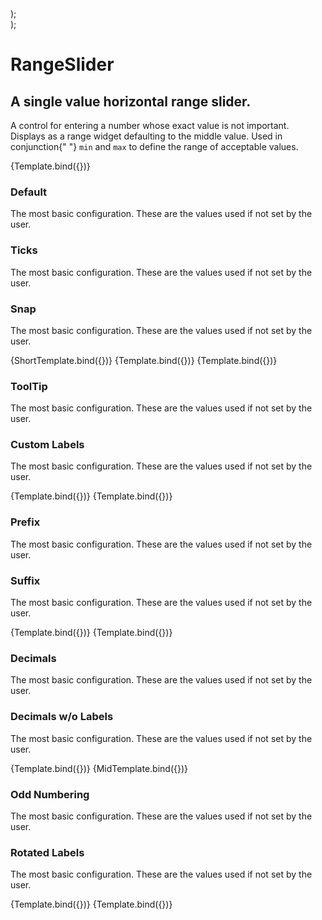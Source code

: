 
<Meta title="RangeSlider" component={RangeSlider} />


  <div className="short-story">
    <RangeSlider {...args} />
  </div>
);

  <div className="mid-story">
    <RangeSlider {...args} />
  </div>
);

# RangeSlider

## A single value horizontal range slider.

<p className="mdp">
  A control for entering a number whose exact value is not important. Displays
  as a range widget defaulting to the middle value. Used in conjunction{" "}
  <code>min</code> and <code>max</code> to define the range of acceptable
  values.
</p>

<Preview>
  <Story
    name="Primary"
    args={{
      initialValue: 50,
      step: 5,
      snap: true,
      showTicks: true,
      showLabels: true,
      showTooltip: true,
      rotateLabel: false,
      customLabels: [],
      prefix: "",
      suffix: "",
      width: 950,
      wideTrack: true,
    }}
  >
    {Template.bind({})}
  </Story>
</Preview>

<Props story="Primary" />

<Con className="flex">
  <div>
    <h3>Default</h3>
    <p>
      The most basic configuration. These are the values used if not set by the
      user.
    </p>
  </div>
  <div>
    <h3>Ticks</h3>
    <p>
      The most basic configuration. These are the values used if not set by the
      user.
    </p>
  </div>
  <div>
    <h3>Snap</h3>
    <p>
      The most basic configuration. These are the values used if not set by the
      user.
    </p>
  </div>
</Con>

<Con className="flex">

<Preview>
  <Story
    name="Default"
    args={{
      initialValue: 50,
      width: 950,
    }}
  >
    {ShortTemplate.bind({})}
  </Story>
</Preview>

<Preview>
  <Story
    name="Ticks"
    args={{
      initialValue: 50,
      step: 10,
      showTicks: true,
      width: 950,
    }}
  >
    {Template.bind({})}
  </Story>
</Preview>

<Preview>
  <Story
    name="Snap"
    args={{
      initialValue: 60,
      step: 20,
      snap: true,
      showTicks: true,
      width: 950,
    }}
  >
    {Template.bind({})}
  </Story>
</Preview>

</Con>

<Con className="flex">
  <div>
    <h3>ToolTip</h3>
    <p>
      The most basic configuration. These are the values used if not set by the
      user.
    </p>
  </div>
  <div>
    <h3>Custom Labels</h3>
    <p>
      The most basic configuration. These are the values used if not set by the
      user.
    </p>
  </div>
</Con>

<Con className="flex">

<Preview>
  <Story
    name="ToolTip"
    args={{
      initialValue: 50,
      step: 10,
      showLabels: true,
      showTicks: true,
      showTooltip: true,
      width: 950,
    }}
  >
    {Template.bind({})}
  </Story>
</Preview>

<Preview>
  <Story
    name="Custom Labels"
    args={{
      initialValue: 50,
      step: 10,
      snap: true,
      showLabels: true,
      showTicks: true,
      showTooltip: true,
      customLabels: [{ 0: "low" }, { 50: "medium" }, { 100: "high" }],
      width: 950,
    }}
  >
    {Template.bind({})}
  </Story>
</Preview>

</Con>

<Con className="flex">
  <div>
    <h3>Prefix</h3>
    <p>
      The most basic configuration. These are the values used if not set by the
      user.
    </p>
  </div>
  <div>
    <h3>Suffix</h3>
    <p>
      The most basic configuration. These are the values used if not set by the
      user.
    </p>
  </div>
</Con>

<Con className="flex">

<Preview>
  <Story
    name="Prefix"
    args={{
      initialValue: 40,
      step: 20,
      showLabels: true,
      showTicks: true,
      showTooltip: true,
      prefix: "$",
      width: 950,
    }}
  >
    {Template.bind({})}
  </Story>
</Preview>

<Preview>
  <Story
    name="Suffix"
    args={{
      initialValue: 40,
      step: 20,
      showLabels: true,
      showTicks: true,
      showTooltip: true,
      suffix: " lbs",
      width: 950,
    }}
  >
    {Template.bind({})}
  </Story>
</Preview>

</Con>

<Con className="flex">
  <div>
    <h3>Decimals</h3>
    <p>
      The most basic configuration. These are the values used if not set by the
      user.
    </p>
  </div>
  <div>
    <h3>Decimals w/o Labels</h3>
    <p>
      The most basic configuration. These are the values used if not set by the
      user.
    </p>
  </div>
</Con>

<Con className="flex">

<Preview>
  <Story
    name="Decimals"
    args={{
      initialValue: 1.12,
      min: 1,
      max: 1.24,
      step: 0.03,
      snap: false,
      customLabels: [],
      showTicks: true,
      showLabels: true,
      showTooltip: true,
      rotateLabel: false,
      width: 950,
      wideTrack: true,
    }}
  >
    {Template.bind({})}
  </Story>
</Preview>

<Preview>
  <Story
    name="Decimals w/o Labels"
    args={{
      initialValue: 1.24,
      min: 1.24,
      max: 12.24,
      step: 0,
      snap: false,
      customLabels: [],
      showTicks: true,
      showLabels: false,
      showTooltip: true,
      rotateLabel: false,
      width: 950,
      wideTrack: true,
    }}
  >
    {MidTemplate.bind({})}
  </Story>
</Preview>

</Con>


<Con className="flex">
  <div>
    <h3>Odd Numbering</h3>
    <p>
      The most basic configuration. These are the values used if not set by the
      user.
    </p>
  </div>
  <div>
    <h3>Rotated Labels</h3>
    <p>
      The most basic configuration. These are the values used if not set by the
      user.
    </p>
  </div>
</Con>

<Con className="flex">

<Preview>
  <Story
    name="Odd Numbering"
    args={{
      initialValue: 42,
      min: 0,
      max: 84,
      step: 7,
      showTicks: true,
      snap: true,
      customLabels: [],
      showLabels: true,
      showTooltip: true,
      prefix: "",
      suffix: "",
      rotateLabel: false,
      width: 950,
      wideTrack: true,
    }}
  >
    {Template.bind({})}
  </Story>
</Preview>

<Preview>
  <Story
    name="Roatated Labels"
    args={{
      initialValue: 6000000,
      min: 1000000,
      max: 10000000,
      step: 1000000,
      snap: false,
      customLabels: [],
      prefix: "$",
      showTicks: true,
      showLabels: true,
      showTooltip: true,
      rotateLabel: true,
      width: 950,
      wideTrack: true,
    }}
  >
    {Template.bind({})}
  </Story>
</Preview>

</Con>
